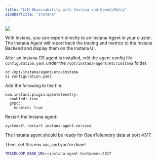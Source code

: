 ```yaml
---
title: "LLM Observability with Instana and OpenLLMetry"
sidebarTitle: "Instana"
---
```


<Frame>
  <img src="/img/integrations/instana.png" />
</Frame>

With Instana, you can export directly to an Instana Agent in your cluster.
The Instana Agent will report back the tracing and metrics to the Instana Backend and display them on the Instana UI.

After an Instana OS agent is installed, edit the agent config file `configuration.yaml` under the `/opt/instana/agent/etc/instana` folder.

```
cd /opt/instana/agent/etc/instana
vi configuration.yaml
```

Add the following to the file:

```
com.instana.plugin.opentelemetry:
  enabled: true
  grpc:
    enabled: true
```

Restart the Instana agent:

```
systemctl restart instana-agent.service
```

The Instana agent should be ready for OpenTelemetry data at port 4317.

Then, set this env var, and you're done!

```bash
TRACELOOP_BASE_URL=<instana-agent-hostname>:4317
```
